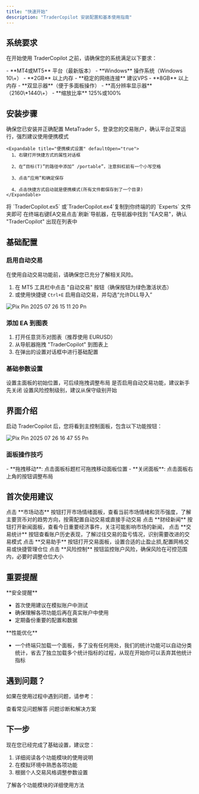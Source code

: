 ```yaml
---
title: "快速开始"
description: "TraderCopilot 安装配置和基本使用指南"
---
```


## 系统要求

在开始使用 TraderCopilot 之前，请确保您的系统满足以下要求：

<CardGroup cols={2}>
  <Card title="必需条件" icon="list" iconType="regular">
    - **MT4或MT5** 平台（最新版本）
    - **Windows** 操作系统（Windows 10\+）
    - **2GB** 以上内存
    - **稳定的网络连接** 建议VPS
  </Card>
  <Card title="推荐配置" icon="star">
    - **8GB** 以上内存
    - **双显示器**（便于多面板操作）
    - **高分辨率显示器**（2160\*1440\+）
    - **缩放比率** 125%或100%
  </Card>
</CardGroup>

## 安装步骤

<Steps>
  <Step title="准备 MetaTrader 4/MetaTrader 5">
    确保您已安装并正确配置 MetaTrader 5，登录您的交易账户，确认平台正常运行，强烈建议使用便携模式

    <Expandable title="便携模式设置" defaultOpen="true">
      1、右键打开快捷方式的属性对话框

      2、在“目标(T)”的路径中添加“ /portable”，注意斜杠前有一个小写空格

      3、点击“应用”和确定保存

      4、点击快捷方式启动就是便携模式(所有文件都保存到了一个目录)
    </Expandable>
  </Step>
  <Step title="安装 TraderCopilot">
    将 `TraderCopilot.ex5` 或`TraderCopilot.ex4`复制到你终端的的 `Experts` 文件夹即可
  </Step>
  <Step title="验证安装">
    在终端右键EA交易点击`刷新`导航器，在导航器中找到 "EA交易"，确认 "TraderCopilot" 出现在列表中
  </Step>
</Steps>

## 基础配置

### 启用自动交易

<Warning>
  在使用自动交易功能前，请确保您已充分了解相关风险。
</Warning>

1. 在 MT5 工具栏中点击 "自动交易" 按钮（确保按钮为绿色激活状态）
2. 或使用快捷键 `Ctrl+E` 启用自动交易，并勾选“允许DLL导入”

![Pix Pin 2025 07 26 15 11 20 Pn](/images/PixPin_2025-07-26_15-11-20.png)

### 添加 EA 到图表

1. 打开任意货币对图表（推荐使用 EURUSD）
2. 从导航器拖拽 "TraderCopilot" 到图表上
3. 在弹出的设置对话框中进行基础配置

### 基础参数设置

<Accordion title="面板位置">
  设置主面板的初始位置，可后续拖拽调整布局
</Accordion>

<Accordion title="自动交易">
  是否启用自动交易功能，建议新手先关闭
</Accordion>

<Accordion title="风险等级">
  设置风险控制级别，建议从保守级别开始
</Accordion>

## 界面介绍

启动 TraderCopilot 后，您将看到主控制面板，包含以下功能按钮：

![Pix Pin 2025 07 26 16 47 55 Pn](/images/PixPin_2025-07-26_16-47-55.png)

### 面板操作技巧

<Tip>
  - **拖拽移动**: 点击面板标题栏可拖拽移动面板位置
  - **关闭面板**: 点击面板右上角的按钮调整布局
</Tip>

## 首次使用建议

<Steps>
  <Step title="了解市场状况">
    点击 **市场动态** 按钮打开市场情绪面板，查看当前市场情绪和货币强度，了解主要货币对的趋势方向，按需配置自动交易或直接手动交易
  </Step>
  <Step title="查看新闻事件">
    点击 **财经新闻** 按钮打开新闻面板，查看今日重要经济事件，关注可能影响市场的新闻，
  </Step>
  <Step title="分析历史表现">
    点击 **交易统计** 按钮查看账户历史表现，了解过往交易的盈亏情况，识别需要改进的交易模式
  </Step>
  <Step title="进行交易操作">
    点击 **交易助手** 按钮打开交易面板，设置合适的止盈止损,配置网格交易或快捷管理仓位
  </Step>
  <Step title="监控风险">
    点击 **风险控制** 按钮监控账户风险，确保风险在可控范围内，必要时调整仓位大小
  </Step>
</Steps>

## 重要提醒

<Warning>
  **安全提醒**

  - 首次使用建议在模拟账户中测试
  - 确保理解各项功能后再在真实账户中使用
  - 定期备份重要的配置和数据
</Warning>

<Info>
  **性能优化**

  - 一个终端只加载一个面板，多了没有任何用处，我们的统计功能可以自动分类统计，省去了独立加载多个统计指标的过程，从现在开始你可以丢弃其他统计指标
</Info>

## 遇到问题？

如果在使用过程中遇到问题，请参考：

<CardGroup cols={2}>
  <Card title="常见问题" icon="question-circle" href="/support/faq">
    查看常见问题解答
  </Card>
  <Card title="故障排除" icon="wrench" href="/support/troubleshooting">
    问题诊断和解决方案
  </Card>
</CardGroup>

## 下一步

现在您已经完成了基础设置，建议您：

1. 详细阅读各个功能模块的使用说明
2. 在模拟环境中熟悉各项功能
3. 根据个人交易风格调整参数设置

<Card title="查看功能模块" icon="arrow-right" href="/modules">
  了解各个功能模块的详细使用方法
</Card>